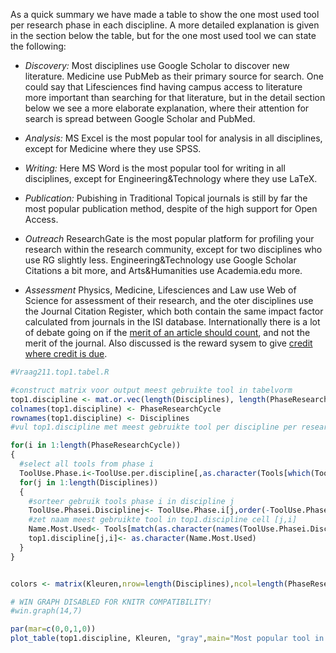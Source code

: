 As a quick summary we have made a table to show the one most used tool per research phase in each discipline.
A more detailed explanation is given in the section below the table, but for the one most used tool we can state the following:

- *Discovery:* Most disciplines use Google Scholar to discover new literature. Medicine use PubMeb as their primary source for search. One could say that Lifesciences find having campus access to literature more important than searching for that literature, but in the detail section below we see a more elaborate explanation, where their attention for search is spread between Google Scholar and PubMed.

- *Analysis:* MS Excel is the most popular tool for analysis in all disciplines, except for Medicine where they use SPSS.

- *Writing:* Here MS Word is the most popular tool for writing in all disciplines, except for Engineering&Technology where they use LaTeX.

- *Publication:* Pubishing in Traditional Topical journals is still by far the most popular publication method, despite of the high support for Open Access.

- *Outreach* ResearchGate is the most popular platform for profiling your research within the research community, except for two disciplines who use RG slightly less. Engineering&Technology use Google Scholar Citations a bit more, and Arts&Humanities use Academia.edu more.

- *Assessment* Physics, Medicine, Lifesciences and Law use Web of Science for assessment of their research, and the oter disciplines use the Journal Citation Register, which both contain the same impact factor calculated from journals in the ISI database. Internationally there is a lot of debate going on if the [merit of an article should count](http://www.nature.com/news/beat-it-impact-factor-publishing-elite-turns-against-controversial-metric-1.20224?WT.mc_id=TWT_NatureNews), and not the merit of the journal. Also discussed is the reward sysem to give [credit where credit is due](http://www.nature.com/news/publishing-credit-where-credit-is-due-1.15033).


```r
#Vraag211.top1.tabel.R

#construct matrix voor output meest gebruikte tool in tabelvorm
top1.discipline <- mat.or.vec(length(Disciplines), length(PhaseResearchCycle))
colnames(top1.discipline) <- PhaseResearchCycle
rownames(top1.discipline) <- Disciplines
#vul top1.discipline met meest gebruikte tool per discipline per researchphase

for(i in 1:length(PhaseResearchCycle))
{
  #select all tools from phase i
  ToolUse.Phase.i<-ToolUse.per.discipline[,as.character(Tools[which(Tools[,"PhaseResearchCycle"]==i),"Variable.name"])]
  for(j in 1:length(Disciplines))
  {
    #sorteer gebruik tools phase i in discipline j
    ToolUse.Phasei.Disciplinej<- ToolUse.Phase.i[j,order(-ToolUse.Phase.i[j,])]
    #zet naam meest gebruikte tool in top1.discipline cell [j,i]
    Name.Most.Used<- Tools[match(as.character(names(ToolUse.Phasei.Disciplinej[1])),Tools[,"Variable.name"]),"Tool.name"]
    top1.discipline[j,i]<- as.character(Name.Most.Used)
  }
}


colors <- matrix(Kleuren,nrow=length(Disciplines),ncol=length(PhaseResearchCycle))

# WIN GRAPH DISABLED FOR KNITR COMPATIBILITY!
#win.graph(14,7)

par(mar=c(0,0,1,0))
plot_table(top1.discipline, Kleuren, "gray",main="Most popular tool in a research phase for a discipline", text.cex=0.8)
```
